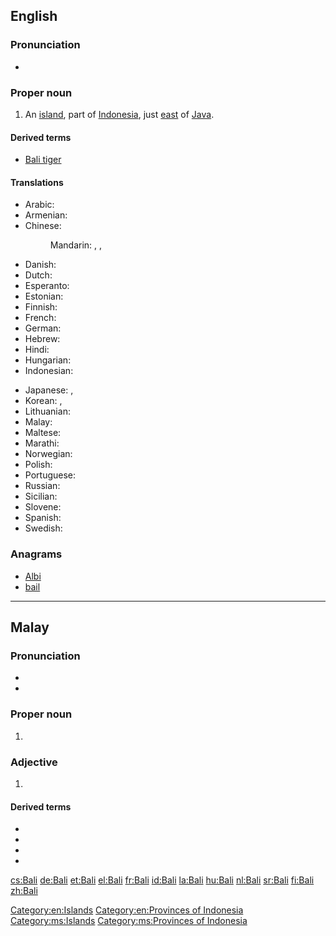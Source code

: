 {{also|bali|bāli}}
==English==
{{wikipedia}}

===Pronunciation===
* {{IPA|/ˈbɑːli/}}

===Proper noun===
{{en-proper noun}}

# An [[island]], part of [[Indonesia]], just [[east]] of [[Java]].

====Derived terms====
* [[Bali tiger]]

====Translations====
{{trans-top|name of island}}
* Arabic: {{t|ar|بالي|m|tr=baaliy}}
* Armenian: {{t|hy|Բալի|tr=Bali|sc=Armn}}
* Chinese:
*: Mandarin: {{t|cmn|巴厘島|sc=Hani}}, {{t+|cmn|巴厘岛|tr=Bālí dǎo|sc=Hani}}, {{t+|cmn|巴厘|tr=Bālí|sc=Hani}}
* Danish: {{t|da|Bali}}
* Dutch: {{t+|nl|Bali}}
* Esperanto: {{t|eo|Balio}}
* Estonian: {{t+|et|Bali}}
* Finnish: {{t+|fi|Bali}}
* French: {{t+|fr|Bali|m}}
* German: {{t|de|Bali|n}}
* Hebrew: {{t|he|באלי|tr=Bali}}
* Hindi: {{t|hi|बाली|tr=bālī}}
* Hungarian: {{t+|hu|Bali}}
* Indonesian: {{t+|id|Bali}}
{{trans-mid}}
* Japanese: {{t|ja|バリ島|tr=ばりとう, Bari-tō}}, {{t|ja|バリ|tr=Bari}}
* Korean: {{t|ko|발리 섬|tr=Balli-seom|sc=Hang}}, {{t|ko|발리|tr=Balli|sc=Hang}}
* Lithuanian: {{t|lt|Balis}}
* Malay: {{t|ms|Bali}}
* Maltese: {{t|mt|Bali}}
* Marathi: {{t|mr|बाली|tr=bālī|sc=Deva}}
* Norwegian: {{t|no|Bali}}
* Polish: {{t|pl|Bali}}
* Portuguese: {{t|pt|Báli|f}}
* Russian: {{t|ru|Бали|m|tr=Báli}}
* Sicilian: {{t|scn|Bali}}
* Slovene: {{t|sl|Bali}}
* Spanish: {{t|es|Bali|m}}
* Swedish: {{t|sv|Bali}}
{{trans-bottom}}

===Anagrams===
* [[Albi#English|Albi]]
* [[bail#English|bail]]

[[Category:en:Islands]]
[[Category:en:Provinces of Indonesia]]

----

==Malay==
{{wikipedia|lang=ms}}

===Pronunciation===
* {{IPA|/bali/|lang=ms}}
* {{rhymes|ali|li|i|lang=ms}}

===Proper noun===
{{head|ms|proper noun}}

# {{l/en|Bali}} {{qualifier|name of island}}

===Adjective===
{{head|ms|adjective}}

# {{l/en|Balinese}} {{qualifier|of, or relating to Bali, or its inhabitants, language}}

====Derived terms====
* {{l|ms|bahasa Bali}}
* {{l|ms|harimau Bali}}
* {{l|ms|kucing Bali}}
* {{l|ms|orang Bali}}

[[Category:ms:Islands]]
[[Category:ms:Provinces of Indonesia]]

[[cs:Bali]]
[[de:Bali]]
[[et:Bali]]
[[el:Bali]]
[[fr:Bali]]
[[id:Bali]]
[[la:Bali]]
[[hu:Bali]]
[[nl:Bali]]
[[sr:Bali]]
[[fi:Bali]]
[[zh:Bali]]